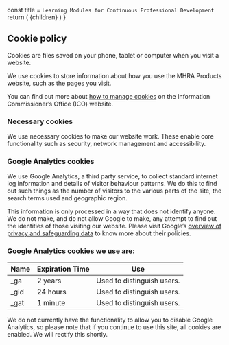 
  const title = `Learning Modules for Continuous Professional Development`
  return (
    <MDXProvider components={components}>
      <Layout title={title}>
        <SEO title={title} />
        {children}
      </Layout>
    </MDXProvider>
  )
}

## Cookie policy

Cookies are files saved on your phone, tablet or computer when you visit a website.

We use cookies to store information about how you use the MHRA Products website, such as the pages you visit.

You can find out more about [how to manage cookies](https://ico.org.uk/your-data-matters/online/cookies/) on the Information Commissioner’s Office (ICO) website.

### Necessary cookies

We use necessary cookies to make our website work. These enable core functionality such as security, network management and accessibility.

### Google Analytics cookies

We use Google Analytics, a third party service, to collect standard internet log information and details of visitor behaviour patterns. We do this to find out such things as the number of visitors to the various parts of the site, the search terms used and geographic region.

This information is only processed in a way that does not identify anyone. We do not make, and do not allow Google to make, any attempt to find out the identities of those visiting our website. Please visit Google’s [overview of privacy and safeguarding data](https://support.google.com/analytics/answer/6004245) to know more about their policies.

### Google Analytics cookies we use are:

| Name | Expiration Time | Use                        |
| ---- | --------------- | -------------------------- |
| _ga  | 2 years         | Used to distinguish users. |
| _gid | 24 hours        | Used to distinguish users. |
| _gat | 1 minute        | Used to distinguish users. |

We do not currently have the functionality to allow you to disable Google Analytics, so please note that if you continue to use this site, all cookies are enabled. We will rectify this shortly.
